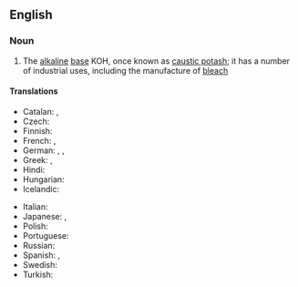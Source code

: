 ==English==

===Noun===
{{wikipedia}}
{{en-noun|-}}

# {{lb|en|inorganic compound}} The [[alkaline]] [[base]] KOH, once known as [[caustic potash]]; it has a number of industrial uses, including the manufacture of [[bleach]]

====Translations====
{{trans-top|potassium hydroxide}}
* Catalan: {{t|ca|hidròxid de potassi|m}}, {{t|ca|potassa càustica|f}}
* Czech: {{t|cs|hydroxid draselný|m}}
* Finnish: {{t|fi|kaliumhydroksidi}}
* French: {{t+|fr|hydroxyde de potassium|m}}, {{t+|fr|potasse caustique|f}}
* German: {{t|de|Kaliumhydroxid|n}}, {{t|de|Ätzkali|n}}, {{t|de|kaustisches Kali|n}}
* Greek: {{t|el|υδροξείδιο του καλίου|n}}, {{qualifier|colloquial}} {{t|el|καυστική ποτάσα|f}}
* Hindi: {{t|hi|दहातु उदजारेय|tr=dahaatu udjaareya|sc=Deva}}
* Hungarian: {{t|hu|kálium-hidroxid}}
* Icelandic: {{t|is|kalíumhýdroxíð|n}}
{{trans-mid}}
* Italian: {{t|it|idrossido di potassio|m}}
* Japanese: {{t|ja|水酸化カリウム|tr=suisanka kariumu|sc=Jpan}}, {{t|ja|苛性カリ|tr=kaseikari|sc=Jpan}}
* Polish: {{t|pl|wodorotlenek potasu|m}}
* Portuguese: {{t|pt|hidróxido de potássio|m}}
* Russian: {{t+|ru|гидроксид калия|m}}
* Spanish: {{t|es|hidróxido de potasio|m}}, {{t|es|potasa cáustica|f}}
* Swedish: {{t|sv|kaliumhydroxid|c}}
* Turkish: {{t+|tr|potasyum hidroksit}}
{{trans-bottom}}